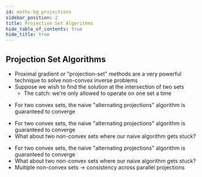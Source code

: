 ```yaml
---
id: maths-bg_projections
sidebar_position: 2
title: Projection Set Algorithms
hide_table_of_contents: true
hide_title: true
---
```




## Projection Set Algorithms

- Proximal gradient or "projection-set" methods are a very powerful technique to solve non-convex inverse problems  
- Suppose we wish to find the solution at the intersection of two sets
  - The catch: we're only allowed to operate on one set a time

<Tabs>
  <TabItem value="two-convex-sets" label="Two Convex Sets" default>
  <ul>
    <li> For two convex sets, the naive "alternating projections" algorithm is guaranteed to converge </li>
  </ul>
    <TwoConvexSetsComponent />
  </TabItem>
  <TabItem value="two-nonconvex-sets" label="Two Non-convex Sets">
  <ul>
    <li> For two convex sets, the naive "alternating projections" algorithm is guaranteed to converge </li>
    <li> What about two non-convex sets where our naive algorithm gets stuck? </li>
  </ul>
    <TwoNonconvexSetsComponent />
  </TabItem>
  <TabItem value="multiple-sets" label="Multiple Non-convex Sets">
  <ul>
    <li> For two convex sets, the naive "alternating projections" algorithm is guaranteed to converge </li>
    <li> What about two non-convex sets where our naive algorithm gets stuck? </li>
    <li> Multiple non-convex sets &rarr; consistency across parallel projections </li>
  </ul>
    <FlowerSetsComponent />
  </TabItem>
</Tabs>

